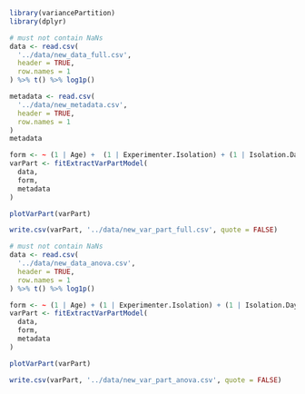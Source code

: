 ```r
library(variancePartition)
library(dplyr)
```
```r
# must not contain NaNs
data <- read.csv(
  '../data/new_data_full.csv',
  header = TRUE,
  row.names = 1
) %>% t() %>% log1p()
```
```r
metadata <- read.csv(
  '../data/new_metadata.csv',
  header = TRUE,
  row.names = 1
)
metadata
```
```r
form <- ~ (1 | Age) +  (1 | Experimenter.Isolation) + (1 | Isolation.Day) + (1 | WCL.Day) + (1 | SP3.Day.1) + (1 | Condition) + (1 | Sex) + (1 | POD) + (1 | Experimenter.Surgery)
varPart <- fitExtractVarPartModel(
  data, 
  form, 
  metadata
)
```
```r
plotVarPart(varPart)
```
```r
write.csv(varPart, '../data/new_var_part_full.csv', quote = FALSE)
```
```r
# must not contain NaNs
data <- read.csv(
  '../data/new_data_anova.csv',
  header = TRUE,
  row.names = 1
) %>% t() %>% log1p()
```
```r
form <- ~ (1 | Age) + (1 | Experimenter.Isolation) + (1 | Isolation.Day) + (1 | WCL.Day) + (1 | SP3.Day.1) + (1 | Condition) + (1 | Sex) + (1 | POD) + (1 | Experimenter.Surgery)
varPart <- fitExtractVarPartModel(
  data, 
  form, 
  metadata
)
```
```r
plotVarPart(varPart)
```
```r
write.csv(varPart, '../data/new_var_part_anova.csv', quote = FALSE)
```